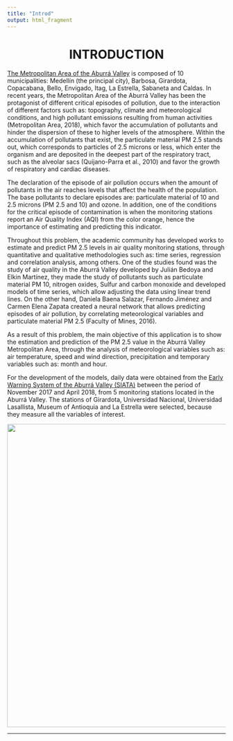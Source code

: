 ```yaml
---
title: "Introd"
output: html_fragment
---
```


<center> 
#   **INTRODUCTION**
</center>

<div class=text-justify>

[The Metropolitan Area of the Aburrá Valley](https://www.metropol.gov.co/) is composed of 10 municipalities: Medellín (the principal city), Barbosa, Girardota, Copacabana, Bello, Envigado, Itag, La Estrella, Sabaneta and Caldas. In recent years, the Metropolitan Area of the Aburrá Valley has been the protagonist of different critical episodes of pollution, due to the interaction of different factors such as: topography, climate and meteorological conditions, and high pollutant emissions resulting from human activities (Metropolitan Area, 2018), which favor the accumulation of pollutants and hinder the dispersion of these to higher levels of the atmosphere. Within the accumulation of pollutants that exist, the particulate material PM 2.5 stands out, which corresponds to particles of 2.5 microns or less, which enter the organism and are deposited in the deepest part of the respiratory tract, such as the alveolar sacs (Quijano-Parra et al., 2010) and favor the growth of respiratory and cardiac diseases.

The declaration of the episode of air pollution occurs when the amount of pollutants in the air reaches levels that affect the health of the population. The base pollutants to declare episodes are: particulate material of 10 and 2.5 microns (PM 2.5 and 10) and ozone. In addition, one of the conditions for the critical episode of contamination is when the monitoring stations report an Air Quality Index (AQI) from the color orange, hence the importance of estimating and predicting this indicator.

Throughout this problem, the academic community has developed works to estimate and predict PM 2.5 levels in air quality monitoring stations, through quantitative and qualitative methodologies such as: time series, regression and correlation analysis, among others. One of the studies found was the study of air quality in the Aburrá Valley developed by Julián Bedoya and Elkin Martínez, they made the study of pollutants such as particulate material PM 10, nitrogen oxides, Sulfur and carbon monoxide and developed models of time series, which allow adjusting the data using linear trend lines. On the other hand, Daniela Baena Salazar, Fernando Jiménez and Carmen Elena Zapata created a neural network that allows predicting episodes of air pollution, by correlating meteorological variables and particulate material PM 2.5 (Faculty of Mines, 2016). 

As a result of this problem, the main objective of this application is to show the estimation and prediction of the PM 2.5 value in the Aburrá Valley Metropolitan Area, through the analysis of meteorological variables such as: air temperature, speed and wind direction, precipitation and temporary variables such as: month and hour.

For the development of the models, daily data were obtained from the [Early Warning System of the Aburrá Valley (SIATA)](https://siata.gov.co/siata_nuevo/) between the period of November 2017 and April 2018, from 5 monitoring stations located in the Aburrá Valley. The stations of Girardota, Universidad Nacional, Universidad Lasallista, Museum of Antioquia and La Estrella were selected, because they measure all the variables of interest.

<center> <img src= "https://raw.githubusercontent.com/angiepcorreas/Shinycontest/master/Mapa_estaciones.PNG" width="700"/> </center>
---